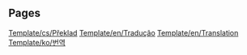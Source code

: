 
== Pages ==
[[Template/cs/Překlad]]
[[Template/en/Tradução]]
[[Template/en/Translation]]
[[Template/ko/번역]]
